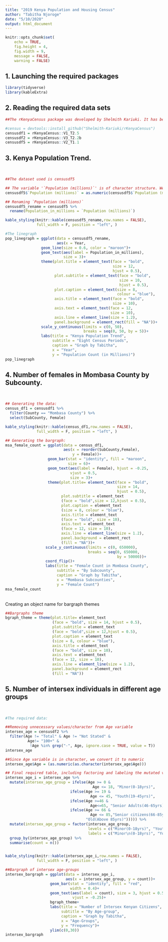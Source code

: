 ---
title: "2019 Kenya Population and Housing Census"
author: "Tabitha Njoroge"
date: "5/10/2020"
output: html_document
---

```{r setup, include=FALSE}
knitr::opts_chunk$set(
	echo = TRUE,
	fig.height = 4,
	fig.width = 9,
	message = FALSE,
	warning = FALSE)
```

## 1. Launching the required packages

```{r}
library(tidyverse)
library(kableExtra)
```

## 2. Reading the required data sets 
```{r}
##The rKenyaCensus package was developed by Shelmith Kariuki. It has been of great value in acquiring data sets on the most recent Kenya census, 2019. 

#census = devtools::install_github("Shelmith-Kariuki/rKenyaCensus")
censusdf1 = rKenyaCensus::V1_T2.5
censusdf2 = rKenyaCensus::V3_T2.2b
censusdf5 = rKenyaCensus::V2_T1.1
```

## 3. Kenya Population Trend.
<br>
```{r}
##The dataset used is censusdf5

## The variable '`Population (millions)`' is of character structure. We first convert it to numeric
censusdf5$`Population (millions)` = as.numeric(censusdf5$`Population (millions)`)

## Renaming `Population (millions)`
censusdf5_rename = censusdf5 %>%
  rename(Population_in_millions = `Population (millions)`)

kable_styling(knitr::kable(censusdf5_rename,row.names = FALSE),
              full_width = F, position = "left", )
```


```{r}
#The linegraph
pop_linegraph = ggplot(data = censusdf5_rename, 
                       aes(x = Year,                                                    y =Population_in_millions, group = 1))+
                geom_line(size = 0.6, color = "maroon")+
                geom_text(aes(label = Population_in_millions), 
                          size = 3)+
                theme(plot.title = element_text(face = "bold", 
                                                size = 12, 
                                                hjust = 0.5),
                      plot.subtitle = element_text(face = "bold",
                                                   size = 10,
                                                   hjust = 0.5),
                      plot.caption = element_text(size = 8, 
                                                  colour = "blue"),
                      axis.title = element_text(face = "bold", 
                                                size = 10),
                      axis.text = element_text(face = 12, 
                                               size = 10),
                      axis.line = element_line(size = 1.2),
                      panel.background = element_rect(fill = "NA"))+
                scale_y_continuous(limits = c(0, 50), 
                                   breaks = seq(0, 50, by = 5))+
                labs(title = "Kenya Population Trend",
                     subtitle = "Eight Census Periods",
                     caption = "Graph by Tabitha",
                     x = "Year",
                     y = "Population Count (in Millions)")
pop_linegraph
```


## 4. Number of females in Mombasa County by Subcounty.
<br>
```{r cars}
## Generating the data:
census_df1 = censusdf1 %>%
  filter(County == "Mombasa County") %>%
  select(SubCounty, Female)

kable_styling(knitr::kable(census_df1,row.names = FALSE),
              full_width = F, position = "left", )

## Generating the bargraph:
msa_female_count = ggplot(data = census_df1,
                          aes(x = reorder(SubCounty,Female),
                              y = Female))+
                   geom_bar(stat = "identity", fill = "maroon", 
                            size = 6)+
                   geom_text(aes(label = Female), hjust = -0.25, 
                             vjust = 0.5, 
                             size = 3)+
                   theme(plot.title= element_text(face = "bold", 
                                                  size = 14, 
                                                  hjust = 0.5),
                         plot.subtitle = element_text
                         (face = "bold",size = 12,hjust = 0.5),
                         plot.caption = element_text
                         (size = 8, colour = "blue"),
                         axis.title = element_text
                         (face = "bold", size = 10),
                         axis.text = element_text
                         (face = 12, size = 10),
                         axis.line = element_line(size = 1.2),
                         panel.background = element_rect
                         (fill = "NA"))+
                  scale_y_continuous(limits = c(0, 650000),
                                     breaks = seq(0, 650000, 
                                                  by = 50000))+
                  coord_flip()+
                  labs(title = "Female Count in Mombasa County", 
                       subtitle = "By Subcounty", 
                       caption = "Graph by Tabitha",
                       x = "Mombasa Subcounties",
                       y = "Female Count")
msa_female_count

```
<br>
Creating an object name for bargraph themes
<br>
```{r}
##Bargraphs theme
bgraph_theme = theme(plot.title= element_text
                     (face = "bold", size = 14, hjust = 0.5),
                     plot.subtitle = element_text
                     (face = "bold",size = 12,hjust = 0.5),
                     plot.caption = element_text
                     (size = 8, colour = "blue"),
                     axis.title = element_text
                     (face = "bold", size = 10),
                     axis.text = element_text
                     (face = 12, size = 10),
                     axis.line = element_line(size = 1.2),
                     panel.background = element_rect
                     (fill = "NA"))


```

## 5. Number of intersex individuals in different age groups
<br>
```{r}
#The required data:

##Removing unnecessary values/character from Age variable
intersex_age = censusdf2 %>%
  filter(Age != "Total" & Age != "Not Stated" & 
          Age!= "100+" &
           !Age %in% grep("-", Age, ignore.case = TRUE, value = T))
intersex_age

##Since Age variable is in character, we convert it to numeric
intersex_age$Age = (as.numeric(as.character(intersex_age$Age)))

## Final required table, including factoring and labeling the mutated variable
intersex_age_i = intersex_age %>% 
  mutate(intersex_age_group = ifelse(Age >= 0 & 
                                       Age <= 18, "Minor(0-18yrs)",
                             ifelse(Age >= 19 & 
                                      Age <= 45, "Youth(19-45yrs)",
                             ifelse(Age >=46 & 
                                      Age<=65, "Senior Adults(46-65yrs)",
                             ifelse(Age >= 66 & 
                                      Age <= 85,"Senior citizens(66-85yrs)",
                                    "Old(Above 85yrs)"))))) %>%
  mutate(intersex_age_group = factor(intersex_age_group, 
                                     levels = c("Minor(0-18yrs)", "Youth(19-45yrs)", "Senior Adults(46-65yrs)", "Senior citizens(66-85yrs)", "Old(Above 85yrs)"),
                                     labels = c("Minor\n(0-18yrs)", "Youth\n(19-45yrs)", "Senior Adults\n(46-65yrs)", "Senior citizens\n(56-85yrs)", "Old\n(Above 85yrs)"))) %>% 
  group_by(intersex_age_group) %>%
  summarise(count = n()) 


kable_styling(knitr::kable(intersex_age_i,row.names = FALSE),
              full_width = F, position = "left", )

##Bargraph of intersex age-groups
intersex_bargraph = ggplot(data = intersex_age_i,
                           aes(x = intersex_age_group, y = count))+
                    geom_bar(stat = "identity", fill = "red", 
                             width = 0.4)+
                    geom_text(aes(label = count), size = 3, hjust = 0.5, 
                              vjust = -0.25)+
                    bgraph_theme+
                    labs(title = "Number of Intersex Kenyan Citizens", 
                         subtitle = "By Age-group",
                         caption = "Graph by Tabitha",
                         x = "Age-Groups",
                         y = "Frequency")+
                    ylim(c(0,30))
intersex_bargraph
```

